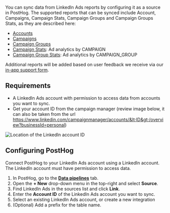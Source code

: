 You can sync data from LinkedIn Ads reports by configuring it as a source in PostHog. The supported reports that can be synced include Account, Campaigns, Campaign Stats, Campaign Groups and Campaign Groups Stats, as they are described here:
- [Accounts](https://learn.microsoft.com/en-us/linkedin/marketing/integrations/ads/account-structure/create-and-manage-accounts?view=li-lms-2025-08&tabs=http)
- [Campaigns](https://learn.microsoft.com/en-us/linkedin/marketing/integrations/ads/account-structure/create-and-manage-campaigns?view=li-lms-2025-08&viewFallbackFrom=li-lms-2023-05&tabs=http#search-for-campaigns)
- [Campaign Groups](https://learn.microsoft.com/en-us/linkedin/marketing/integrations/ads/account-structure/create-and-manage-campaign-groups?view=li-lms-2025-08&viewFallbackFrom=li-lms-2023-05&tabs=http#search-for-campaign-groups)
- [Campaign Stats](https://learn.microsoft.com/en-us/linkedin/marketing/integrations/ads-reporting/ads-reporting?view=li-lms-2025-08&viewFallbackFrom=li-lms-2023-05&tabs=curl#ad-analytics): Ad analytics by CAMPAIGN
- [Campaign Group Stats](https://learn.microsoft.com/en-us/linkedin/marketing/integrations/ads-reporting/ads-reporting?view=li-lms-2025-08&viewFallbackFrom=li-lms-2023-05&tabs=curl#ad-analytics): Ad analytics by CAMPAIGN_GROUP

Additional reports will be added based on user feedback we receive via our [in-app support form](https://app.posthog.com/#panel=support%3Afeedback%3Adata_warehouse%3Alow%3Atrue).

## Requirements
- A LinkedIn Ads account with permission to access data from accounts you want to sync.
- Get your account ID from the campaign manager (review image below, it can also be taken from the url https://www.linkedin.com/campaignmanager/accounts/&lt;ID&gt;/overview?businessId=personal)

![Location of the LinkedIn account ID](https://res.cloudinary.com/dmukukwp6/image/upload/Screenshot_2025_09_04_at_2_50_18_PM_6b12746cac.png)



## Configuring PostHog

Connect PostHog to your LinkedIn Ads account using a LinkedIn account. The LinkedIn account must have permission to access data.


1. In PostHog, go to the **[Data pipelines](https://app.posthog.com/pipeline/sources)** tab.
2. Open the **+ New** drop-down menu in the top-right and select **Source**.
3. Find LinkedIn Ads in the sources list and click **Link**.
4. Enter the **Account ID** of the LinkedIn Ads account you want to sync.
5. Select an existing LinkedIn Ads account, or create a new integration
6. (Optional) Add a prefix for the table name.
